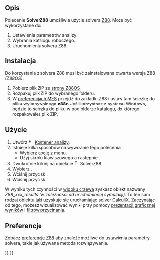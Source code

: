 <languages/>

{{Docnav
|[[FEM_SolverMystran/pl|Solver Mystran]]
|[[FEM_EquationElasticity/pl|Równanie elastyczności]]
|[[FEM_Workbench/pl|środowisko pracy MES]]
|IconL=FEM_SolverMystran.svg
|IconR=FEM_EquationElasticity.svg
|IconC=Workbench_FEM.svg
}}

{{GuiCommand/pl
|Name=FEM SolverZ88
|Name/pl=MES: Solver Z88
|MenuLocation=Rozwiąż → Solver Z88
|Workbenches=[[FEM_Workbench/pl|MES]]
|Shortcut={{KEY|S}} {{KEY|Z}}
|SeeAlso=[[FEM_tutorial/pl|Poradnik MES]]
}}

<span id="Description"></span>
==Opis==

Polecenie '''SolverZ88''' umożliwia użycie solvera [https://en.wikipedia.org/wiki/Z88_FEM_software Z88]. Może być wykorzystane do:
# Ustawienia parametrów analizy.
# Wybrania katalogu roboczego.
# Uruchomienia solvera Z88.

<span id="Installation"></span>
==Instalacja==

Do korzystania z solvera Z88 musi być zainstalowana otwarta wersja Z88 ''(Z88OS)'':
# Pobierz plik ZIP ze [https://en.z88.de/download-z88os strony Z88OS].
# Rozpakuj plik ZIP do wybranego folderu.
# W [[FEM_Preferences/pl|preferencjach MES]] przejdź do zakładki Z88 i ustaw tam ścieżkę do pliku wykonywalnego '''z88r'''. Jeśli korzystasz z systemu Windows, będzie to ścieżka do pliku {{FileName|z88r.exe}} w podfolderze {{FileName|~\bin\win64}} katalogu, do którego rozpakowałeś plik ZIP.

<span id="Usage"></span>
==Użycie==

# Utwórz [[Image:FEM_Analysis.svg|16px|link=FEM_Analysis/pl]] [[FEM_Analysis/pl|Kontener analizy]].
# Istnieje kilka sposobów na wywołanie tego polecenia:
#* Wybierz opcję {{MenuCommand|Rozwiąż → [[Image:FEM_SolverZ88.svg|x16px]] Solver Z88}} z menu.
#* Użyj skrótu klawiszowego {{KEY|S}} a następnie {{KEY|Z}}.
# Dwukrotnie kliknij na obiekcie [[Image:FEM_SolverZ88.svg|x16px]] SolverZ88.
# Wybierz {{MenuCommand|Typ analizy}}.
# Wciśnij przycisk {{Button|Zapisz}}.
# Wciśnij przycisk {{Button|Uruchom}}.

W wyniku tych czynności w [[Tree_view/pl|widoku drzewa]] zyskasz obiekt nazwany ''Z88_xxx_results'' ''(w zależności od uruchomionej symulacji)''. To ten sam rodzaj obiektu jaki uzyskuje się uruchamiając [[FEM_SolverCalculixCcxtools/pl|solver CalculiX]]. Zaczynając od tego, możesz wizualizować wyniki przy pomocy [[FEM_PostPipelineFromResult/pl|prezentacji graficznej wyników]] i [[FEM_Workbench/pl#Menu:_Wyniki|filtrów przycinania]].

<span id="Preferences"></span>
== Preferencje ==

Zobacz [[FEM_Preferences/pl#Z88|preferencje Z88]] aby znaleźć możliwe do ustawienia parametry solvera, takie jak używana metoda rozwiązywania.


{{Docnav
|[[FEM_SolverMystran/pl|Solver Mystran]]
|[[FEM_EquationElasticity/pl|Równanie elastyczności]]
|[[FEM_Workbench/pl|środowisko pracy MES]]
|IconL=FEM_SolverMystran.svg
|IconR=FEM_EquationElasticity.svg
|IconC=Workbench_FEM.svg
}}

{{FEM Tools navi{{#translation:}}}}
{{Userdocnavi{{#translation:}}}}